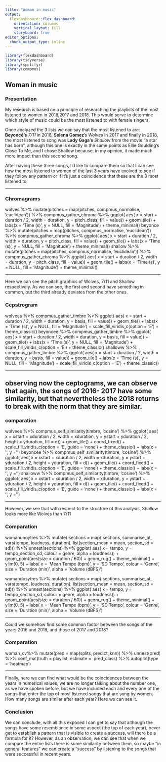 ```yaml
---
title: "Woman in music"
output: 
  flexdashboard::flex_dashboard:
    orientation: columns
    vertical_layout: fill
    storyboard: true
editor_options: 
  chunk_output_type: inline
---
```


```r
library(flexdashboard)
library(tidyverse)
library(spotifyr)
library(compmus)
```

Woman in music {data-width=325}
-----------------------------------------------------------------------

### Presentation


My research is based on a principle of researching the playlists of the most listened to women in 2016,2017 and 2018. This would serve to determine which style of music could be the most listened to with female singers. 

Once analyzed the 3 lists we can say that the most listened to are: **Beyoncé's** *7/11* in 2016, **Selena Gomez**'s *Wolves* in 2017 and finally in 2018, the most listened to song was **Lady Gaga's** *Shallow* from the movie "a star has born", although this one is exactly in the same points as Ellie Goulding's Close To Me, and I chose Shallow because, in my opinion, it made much more impact than this second song. 

After having these three songs, I'd like to compare them so that I can see how the most listened to women of the last 3 years have evolved to see if they follow any pattern or if it's just a coincidence that these are the 3 most listened to. 


-----------------------------------------------------------------------

### Chromagrams


wolves %>% 
    mutate(pitches = map(pitches, compmus_normalise, 'euclidean')) %>% 
    compmus_gather_chroma %>% 
    ggplot(
        aes(
            x = start + duration / 2, 
            width = duration, 
            y = pitch_class, 
            fill = value)) + 
    geom_tile() +
    labs(x = 'Time (s)', y = NULL, fill = 'Magnitude') +
    theme_minimal()
beyonce %>% 
    mutate(pitches = map(pitches, compmus_normalise, 'euclidean')) %>% 
    compmus_gather_chroma %>% 
    ggplot(
        aes(
            x = start + duration / 2, 
            width = duration, 
            y = pitch_class, 
            fill = value)) + 
    geom_tile() +
    labs(x = 'Time (s)', y = NULL, fill = 'Magnitude') +
    theme_minimal()
shallow %>% 
    mutate(pitches = map(pitches, compmus_normalise, 'euclidean')) %>% 
    compmus_gather_chroma %>% 
    ggplot(
        aes(
            x = start + duration / 2, 
            width = duration, 
            y = pitch_class, 
            fill = value)) + 
    geom_tile() +
    labs(x = 'Time (s)', y = NULL, fill = 'Magnitude') +
    theme_minimal()


***
Here we can see the pitch graphics of Wolves, 7/11 and Shallow respectively. As we can see, the first and second have something in common, but the third already deviates from the other ones.  

### Cepstrogram

wolvees %>%
    compmus_gather_timbre %>% 
    ggplot(
        aes(
            x = start + duration / 2, 
            width = duration, 
            y = basis, 
            fill = value)) + 
    geom_tile() +
    labs(x = 'Time (s)', y = NULL, fill = 'Magnitude') +
    scale_fill_viridis_c(option = 'E') +
    theme_classic()
beyoncee %>% 
    compmus_gather_timbre %>% 
    ggplot(
        aes(
            x = start + duration / 2, 
            width = duration, 
            y = basis, 
            fill = value)) + 
    geom_tile() +
    labs(x = 'Time (s)', y = NULL, fill = 'Magnitude') +
    scale_fill_viridis_c(option = 'E') +
    theme_classic()
shalloww %>% 
    compmus_gather_timbre %>% 
    ggplot(
        aes(
            x = start + duration / 2, 
            width = duration, 
            y = basis, 
            fill = value)) + 
    geom_tile() +
    labs(x = 'Time (s)', y = NULL, fill = 'Magnitude') +
    scale_fill_viridis_c(option = 'E') +
    theme_classic()

*** 
observing now the ceptograms, we can observe that again, the songs of 2016- 2017 have some similarity, but that nevertheless the 2018 returns to break with the norm that they are similar. 
-----------------------------------------------------------------------

### comparation 


wolvees %>% 
    compmus_self_similarity(timbre, 'cosine') %>% 
    ggplot(
        aes(
            x = xstart + xduration / 2, 
            width = xduration,
            y = ystart + yduration / 2,
            height = yduration,
            fill = d)) + 
    geom_tile() +
    coord_fixed() +
    scale_fill_viridis_c(option = 'E', guide = 'none') +
    theme_classic() +
    labs(x = '', y = '') 
beyoncee %>% 
    compmus_self_similarity(timbre, 'cosine') %>% 
    ggplot(
        aes(
            x = xstart + xduration / 2, 
            width = xduration,
            y = ystart + yduration / 2,
            height = yduration,
            fill = d)) + 
    geom_tile() +
    coord_fixed() +
    scale_fill_viridis_c(option = 'E', guide = 'none') +
    theme_classic() +
    labs(x = '', y = '')
shalloww %>% 
    compmus_self_similarity(timbre, 'cosine') %>% 
    ggplot(
        aes(
            x = xstart + xduration / 2, 
            width = xduration,
            y = ystart + yduration / 2,
            height = yduration,
            fill = d)) + 
    geom_tile() +
    coord_fixed() +
    scale_fill_viridis_c(option = 'E', guide = 'none') +
    theme_classic() +
    labs(x = '', y = '')



***
However, we see that with respect to the structure of this analysis, Shallow looks more like Wolves than 7/11



### Comparation 

womanunoytres %>% 
    mutate(
        sections = 
            map(
                sections, 
                summarise_at, 
                vars(tempo, loudness, duration), 
                list(section_mean = mean, section_sd = sd))) %>% 
    unnest(sections) %>%
    ggplot(
        aes(
            x = tempo, 
            y = tempo_section_sd, 
            colour = genre, 
            alpha = loudness)) +
    geom_point(aes(size = duration / 60)) + 
    geom_rug() + 
    theme_minimal() +
    ylim(0, 5) + 
    labs(
        x = 'Mean Tempo (bpm)', 
        y = 'SD Tempo', 
        colour = 'Genre', 
        size = 'Duration (min)', 
        alpha = 'Volume (dBFS)')

womandosytres %>% 
    mutate(
        sections = 
            map(
                sections, 
                summarise_at, 
                vars(tempo, loudness, duration), 
                list(section_mean = mean, section_sd = sd))) %>% 
    unnest(sections) %>%
    ggplot(
        aes(
            x = tempo, 
            y = tempo_section_sd, 
            colour = genre, 
            alpha = loudness)) +
    geom_point(aes(size = duration / 60)) + 
    geom_rug() + 
    theme_minimal() +
    ylim(0, 5) + 
    labs(
        x = 'Mean Tempo (bpm)', 
        y = 'SD Tempo', 
        colour = 'Genre', 
        size = 'Duration (min)', 
        alpha = 'Volume (dBFS)')


***
Could we somehow find some common factor between the songs of the years 2016 and 2018, and those of 2017 and 2018?


### Comparation 

woman_cv%>% 
    mutate(pred = map(splits, predict_knn)) %>% unnest(pred) %>% 
    conf_mat(truth = playlist, estimate = .pred_class) %>% 
    autoplot(type = 'heatmap')


*** 
Finally, here we can find what would be the coincidences between the years in numerical values, we are no longer talking about the number one, as we have spoken before, but we have included each and every one of the songs that enter the top of most listened songs that are sung by women. How many songs are similar after each year? Here we can see it. 

### Conclusion 

 We can conclude, with all this exposed I can get to say that although the songs have some resemblance in some aspect (the top of each year), never get to establish a pattern that is visible to create a success, will there be a formula for it? However, as an observation, we can see that when we compare the entire lists there is some similarity between them, so maybe "in general features" we can create a "success" by listening to the songs that were successful in recent years. 
